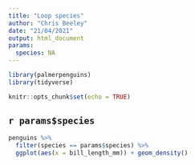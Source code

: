 ```yaml
---
title: "Loop species"
author: "Chris Beeley"
date: "21/04/2021"
output: html_document
params:
  species: NA
---
```


```r

library(palmerpenguins)
library(tidyverse)

knitr::opts_chunk$set(echo = TRUE)

```

## `r params$species`

```r

penguins %>% 
  filter(species == params$species) %>% 
  ggplot(aes(x = bill_length_mm)) + geom_density()

```
